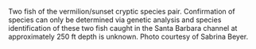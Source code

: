\includegraphics{cover_photo.png}
Two fish of the vermilion/sunset cryptic species pair.  Confirmation of 
species can only be determined via genetic analysis and species identification 
of these two fish caught in the Santa Barbara channel at approximately 250 ft depth 
is unknown. Photo courtesy of Sabrina Beyer.


\printnoidxglossary[sort=word]

\newpage